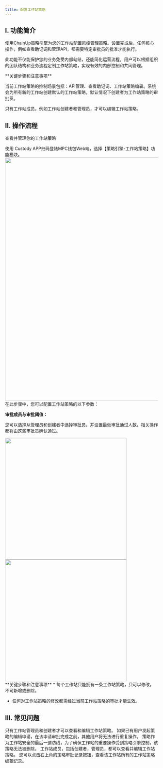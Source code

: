 ```yaml
---
title: 配置工作站策略
---
```



##  I. 功能简介

使用ChainUp策略引擎为您的工作站配置风控管理策略。设置完成后，任何核心操作，例如查看助记词和管理API，都需要特定审批员的批准才能执行。

此功能不仅能保护您的业务免受内部勾结，还能简化运营流程。用户可以根据组织的团队结构和业务流程定制工作站策略，实现有效的内部控制和共同管理。

<Warning>
**关键步骤和注意事项**

当前工作站策略的控制场景包括：API管理、查看助记词、工作站策略编辑。系统会为所有新的工作站创建默认的工作站策略，默认情况下创建者为工作站策略的审批员。

只有工作站成员，例如工作站创建者和管理员，才可以编辑工作站策略。
</Warning>

## II. 操作流程

查看并管理你的工作站策略


<Steps>
<Step title="登录并访问策略引擎">
    使用 Custody APP扫码登陆MPC钱包Web端，选择【策略引擎-工作站策略】功能模块。

<div className="w-full flex items-center justify-center">
<img src="/images/user-guide/workspace_strategy1cn.png" width="800"/>
</div>

</Step>

<Step title="编辑策略">
在此步骤中，您可以配置工作站策略的以下参数：


**审批成员与审批阈值：**

您可以选择从管理员和创建者中选择审批员，并设置最低审批通过人数，相关操作都将由这些审批员确认通过。

<div className="w-full flex items-center justify-center">
    <CardGroup cols={2}>
        <img src="/images/user-guide/workspace_strategy2cn.png" width="400"/>
      <img src="/images/user-guide/workspace_strategy3cn.png" width="400"/>
        </CardGroup>
</div>

<Warning>
**关键步骤和注意事项**
* 每个工作站只能拥有一条工作站策略，只可以修改，不可新增或删除。

* 任何对工作站策略的修改都需经过当前工作站策略的审批才能生效。


</Warning>

</Step>

</Steps>




##  III. 常见问题

<Accordion title="为什么无法编辑工作站策略">
只有工作站管理员和创建者才可以查看和编辑工作站策略。
如果已有用户发起策略的编辑申请，在该申请审批完成之前，其他用户将无法进行重复操作。
</Accordion>

<Accordion title="为什么无法删除工作站策略">
策略作为工作站安全的最后一道防线，为了确保工作站的重要操作受到策略引擎控制，该策略无法被删除。
</Accordion>


<Accordion title="如何获得工作站策略的管理权限">
工作站成员，包括创建者，管理员，都可以查看并编辑工作站策略。
</Accordion>

<Accordion title="如何查看工作站策略的历史审批记录？">
您可以点击右上角的策略审批记录按钮，查看该工作站所有的工作站策略编辑记录。
</Accordion>

